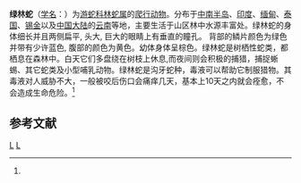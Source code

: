 {{Speciesbox
| taxon = Boiga cyanea
| binomial_authority = (Dumeril, Bibron et Dumeril, 1854)<ref name='id4594'>{{cite web| url =http://www.bioinfo.cn/db05/BjdwSpecies.php?action=view&id=4594| title =绿林蛇| work =《中国动物物种编目数据库》| publisher =中国科学院微生物研究所| author =中国科学院动物研究所| accessdate =2009-04-11| deadurl =yes| archiveurl =https://web.archive.org/web/20160305054103/http://www.bioinfo.cn/db05/BjdwSpecies.php?action=view&id=4594| archivedate =2016-03-05}}</ref>
}}

'''绿林蛇'''（[[学名|学名]]：{{lang|la|''Boiga cyanea''}}）为[[游蛇科|游蛇科]][[林蛇属|林蛇属]]的[[爬行动物|爬行动物]]。分布于[[中南半岛|中南半岛]]、[[印度|印度]]、[[缅甸|缅甸]]、[[泰国|泰国]]、[[锡金|锡金]]以及[[中国大陆|中国大陆]]的[[云南|云南]]等地，主要生活于山区林中水源丰富处。绿林蛇的身体细长并且两侧扁平, 头大, 巨大的眼睛上有垂直的瞳孔。 背部的鳞片颜色为绿色并带有少许蓝色, 腹部的颜色为黄色。幼体身体呈棕色。绿林蛇是树栖性蛇类，都栖息在森林中。白天它们多盘绕在树枝上休息,而夜间则会积极的捕猎，捕捉蜥蜴、其它蛇类及小型哺乳动物。绿林蛇是沟牙蛇种，毒液可以帮助它制服猎物。其毒液对人威胁不大，一般被咬后伤口会痛痒几天，基本上10天之内就会痊愈，不会造成生命危险。<ref name='id4594'/>

== 参考文献 ==
{{reflist}}
{{taxonbar}}

[[Category:林蛇属|L]]
[[Category:_1854年描述的动物|L]]